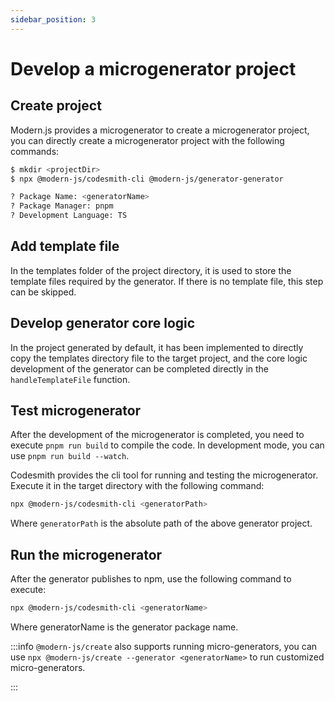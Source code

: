 ```yaml
---
sidebar_position: 3
---
```


# Develop a microgenerator project

## Create project

Modern.js provides a microgenerator to create a microgenerator project, you can directly create a microgenerator project with the following commands:

```bash
$ mkdir <projectDir>
$ npx @modern-js/codesmith-cli @modern-js/generator-generator

? Package Name: <generatorName>
? Package Manager: pnpm
? Development Language: TS
```

## Add template file

In the templates folder of the project directory, it is used to store the template files required by the generator. If there is no template file, this step can be skipped.

## Develop generator core logic

In the project generated by default, it has been implemented to directly copy the templates directory file to the target project, and the core logic development of the generator can be completed directly in the `handleTemplateFile` function.

## Test microgenerator

After the development of the microgenerator is completed, you need to execute `pnpm run build` to compile the code. In development mode, you can use `pnpm run build --watch`.

Codesmith provides the cli tool for running and testing the microgenerator. Execute it in the target directory with the following command:

```bash
npx @modern-js/codesmith-cli <generatorPath>
```

Where `generatorPath` is the absolute path of the above generator project.

## Run the microgenerator

After the generator publishes to npm, use the following command to execute:

```bash
npx @modern-js/codesmith-cli <generatorName>
```

Where generatorName is the generator package name.

:::info
`@modern-js/create` also supports running micro-generators, you can use `npx @modern-js/create --generator <generatorName>` to run customized micro-generators.

:::
